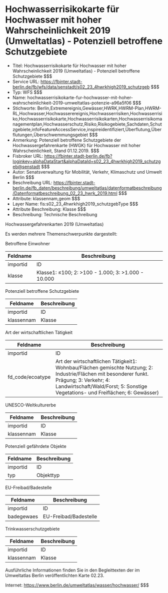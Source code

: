 # Hochwasserrisikokarte für Hochwasser mit hoher Wahrscheinlichkeit 2019 (Umweltatlas) - Potenziell betroffene Schutzgebiete
- Titel: Hochwasserrisikokarte für Hochwasser mit hoher Wahrscheinlichkeit 2019 (Umweltatlas) - Potenziell betroffene Schutzgebiete $$$
- Service URL: https://fbinter.stadt-berlin.de/fb/wfs/data/senstadt/s02_23_4hwrkhigh2019_schutzgeb $$$
- Typ: WFS $$$
- Name: hochwasserrisikokarte-fur-hochwasser-mit-hoher-wahrscheinlichkeit-2019-umweltatlas-potenzie-a96a5f06 $$$
- Stichworte: Berlin,Extremereignis,Gewässer,HWRK,HWRM-Plan,HWRM-RL,Hochwasser,Hochwasserereignis,Hochwasserrisiken,Hochwasserrisiko,Hochwasserrisikokarte,Hochwasserrisikokarten,Hochwasserrisikomanagementplan,Hochwasserschutz,Risiko,Risikogebiete,Sachdaten,Schutzgebiete,infoFeatureAccessService,inspireidentifiziert,Überflutung,Überflutungen,Überschwemmungsgebiet $$$
- Anmerkung: Potenziell betroffene Schutzgebiete der Hochwassergefahrenkarte (HWGK) für Hochwasser mit hoher Wahrscheinlichkeit, Stand 01.12.2019. $$$
- Fisbroker URL: https://fbinter.stadt-berlin.de/fb?loginkey=alphaDataStart&alphaDataId=s02_23_4hwrkhigh2019_schutzgeb@senstadt $$$
- Autor: Senatsverwaltung für Mobilität, Verkehr, Klimaschutz und Umwelt Berlin $$$
- Beschreibung URL: https://fbinter.stadt-berlin.de/fb_daten/beschreibung/umweltatlas/datenformatbeschreibung/Datenformatbeschreibung_02_23_hwrk_2019.html $$$
- Attribute: klassennam,geom $$$
- Layer Name: fis:s02_23_4hwrkhigh2019_schutzgebType $$$
- Attribute Beschreibung: Klasse $$$
- Beschreibung: Technische Beschreibung 

Hochwassergefahrenkarten 2019 (Umweltatlas)

Es werden mehrere Themenschwerpunkte dargestellt:  

Betroffene Einwohner

| **Feldname** | **Beschreibung**                                   |
| ------------ | -------------------------------------------------- |
| importid     | ID                                                 |
| klasse       | Klasse1: ≤100; 2: >100 - 1.000; 3: >1.000 - 10.000 |

  
Potenziell betroffene Schutzgebiete

| **Feldname** | **Beschreibung** |
| ------------ | ---------------- |
| importid     | ID               |
| klassennam   | Klasse           |

  
Art der wirtschaftlichen Tätigkeit

| **Feldname**      | **Beschreibung**                                                                                                                                                                                                             |
| ----------------- | ---------------------------------------------------------------------------------------------------------------------------------------------------------------------------------------------------------------------------- |
| importid          | ID                                                                                                                                                                                                                           |
| fd\_code/ecoatype | Art der wirtschaftlichen Tätigkeit1: Wohnbau/Flächen gemischte Nutzung; 2: Industrie/Flächen mit besonderer funkt. Prägung; 3: Verkehr; 4: Landwirtschaft/Wald/Forst; 5: Sonstige Vegetations- und Freiflächen; 6: Gewässer) |

  
UNESCO-Weltkulturerbe

| **Feldname** | **Beschreibung** |
| ------------ | ---------------- |
| importid     | ID               |
| klassennam   | Klasse           |

  
Potenziell gefährdete Objekte

| **Feldname** | **Beschreibung** |
| ------------ | ---------------- |
| importid     | ID               |
| typ          | Objekttyp        |

  
EU-Freibad/Badestelle

| **Feldname** | **Beschreibung**      |
| ------------ | --------------------- |
| importid     | ID                    |
| badegewaes   | EU-Freibad/Badestelle |

  
Trinkwasserschutzgebiete

| **Feldname** | **Beschreibung** |
| ------------ | ---------------- |
| importid     | ID               |
| klassennam   | Klasse           |

  
Ausführliche Informationen finden Sie in den Begleittexten der im Umweltatlas Berlin veröffentlichten Karte 02.23.

Internet: https://www.berlin.de/umweltatlas/wasser/hochwasser/ $$$
